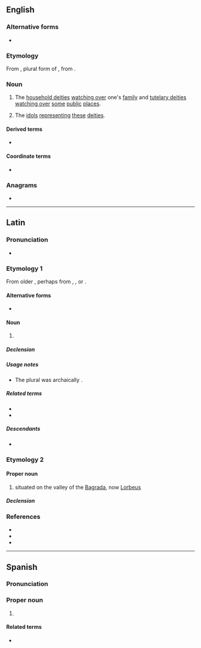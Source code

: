 {{also|lares|läres}}
==English==
{{wikipedia}}

===Alternative forms===
* {{alter|en|lares|Lars|Lares}}

===Etymology===
From {{der|en|la|Lares}}, plural form of {{m|la|lār}}, from {{der|en|ett}}.

===Noun===
{{en-plural noun|sg=Lar}}

# {{lb|en|Roman god}} The [[household deities]] [[watching over]] one's [[family]] and [[tutelary deities]] [[watching over]] [[some]] [[public]] [[place]]s.
#: {{cot|en|lemures}}
# {{lb|en|historical}} The [[idol]]s [[represent]]ing [[these]] [[household deities|deities]].

====Derived terms====
* {{l|en|lares and penates}}

====Coordinate terms====
* {{l|en|penates}}

===Anagrams===
* {{anagrams|en|a=aelrs|Arels|Arles|LASER|Laser|Searl|arles|arsle|earls|laser|lears|rales|reals|saler|seral}}

{{C|en|Mythological creatures|Roman mythology}}

----

==Latin==

===Pronunciation===
* {{la-IPA|Larēs}}

===Etymology 1===
From older {{m|la|Lasēs}}, perhaps from {{der|la|ett|𐌋𐌀𐌓}}, {{m|ett|𐌋𐌀𐌓𐌔}}, or {{m|ett|𐌋𐌀𐌓𐌈||lord}}.

====Alternative forms====
* {{alter|la|larēs|Lasēs}}

====Noun====
{{la-noun|((Larēs<3.pl>,Larēs<3.I.pl>))|g=m}}

# {{lb|la|Roman god}} {{l|en|Lares, the [[classical]] [[Roman]] [[god]]s of a place, particularly homes; [[household deity]]}}

=====Declension=====
{{la-ndecl|((Larēs<3.pl>,Larēs<3.I.pl>))}}

=====Usage notes=====
* The plural was archaically {{m|la|Lasēs}}.

=====Related terms=====
* {{l|la|lār}}
* {{l|la|lārva}}

=====Descendants=====
* {{desc|en|lares|Lares|Lars}}

===Etymology 2===

====Proper noun====
{{la-proper noun|Larēs<3.I.pl.loc>|g=?}}

# {{place|la|city|cont/Africa}} situated on the valley of the [[Bagrada]], now [[Lorbeus]]

=====Declension=====
{{la-ndecl|Larēs<3.I.pl.loc>}}

===References===
* {{R:L&S}}
* {{R:Elementary Lewis}}
* {{R:Gaffiot}}

{{C|la|Tunisia}}

----

==Spanish==

===Pronunciation===
{{es-IPA}}

===Proper noun===
{{es-proper noun}}

# {{place|es|town|c/Puerto Rico}}

====Related terms====
* {{l|es|lareño}}